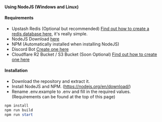 #### Using NodeJS (Windows and Linux)

#### Requirements

- Upstash Redis (Optional but recommended) [Find out how to create a redis database here](https://docs.upstash.com/redis), it's really simple.
- NodeJS Download [here](https://nodejs.org/en)
- NPM (Automatically installed when installing NodeJS)
- Discord Bot [Create one here](https://discord.com/developers/)
- Cloudflare R2 Bucket / S3 Bucket (Soon Optional) [Find out how to create one here](https://developers.cloudflare.com/r2/get-started/)

#### Installation

- Download the repository and extract it.
- Install NodeJS and NPM. (https://nodejs.org/en/download/)
- Rename .env.example to .env and fill in the required values. (Requirements can be found at the top of this page)

```powershell
npm install
npm run build
npm run start
```